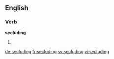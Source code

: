 
==English==

===Verb===
'''secluding'''

# {{present participle of|seclude}}

[[de:secluding]]
[[fr:secluding]]
[[sv:secluding]]
[[vi:secluding]]